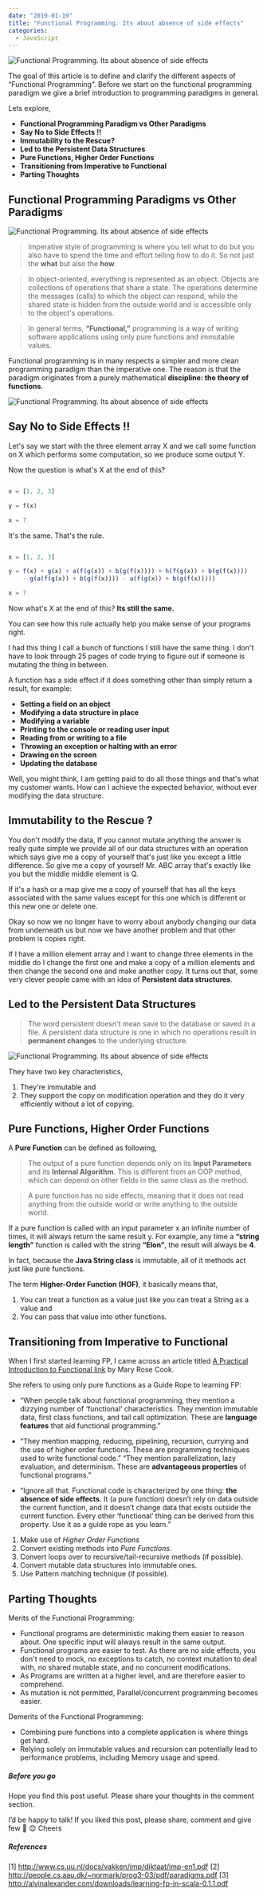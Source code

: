 ```yaml
---
date: "2019-01-19"
title: "Functional Programming. Its about absence of side effects"
categories:
  - JavaScript
---
```


![Functional Programming. Its about absence of side effects](./main_picture.jpg)

The goal of this article is to define and clarify the different aspects of “Functional Programming”. Before we start on the functional programming paradigm we give a brief introduction to programming paradigms in general. 

Lets explore,
  - **Functional Programming Paradigm vs Other Paradigms**
  - **Say No to Side Effects !!**
  - **Immutability to the Rescue?**
  - **Led to the Persistent Data Structures**
  - **Pure Functions, Higher Order Functions**
  - **Transitioning from Imperative to Functional**
  - **Parting Thoughts**

## Functional Programming Paradigms vs Other Paradigms

![Functional Programming. Its about absence of side effects](./programming_languages.png)

> Imperative style of programming is where you tell what to do but you also have to spend the time and effort telling how to do it. So not just the **what** but also the **how**.

> In object-oriented, everything is represented as an object. Objects are collections of operations that share a state. The operations determine the messages (calls) to which the object can respond, while the shared state is hidden from the outside
world and is accessible only to the object's operations.

> In general terms, **“Functional,”** programming is a way of writing software applications using only pure functions and immutable values.

Functional programming is in many respects a simpler and more clean programming paradigm than the imperative one. The reason is that the paradigm originates from a purely mathematical **discipline: the theory of functions**.

![Functional Programming. Its about absence of side effects](./math_function_croped.png)

## Say No to Side Effects !!

Let's say we start with the three element array X and we call some function on X which performs some computation, so we produce some output Y.

Now the question is what's X at the end of this?

```javascript

x = [1, 2, 3]

y = f(x)

x = ?
```

It's the same. That's the rule.

```javascript

x = [1, 2, 3]

y = f(x) + g(x) + a(f(g(x)) + b(g(f(x)))) + h(f(g(x)) + b(g(f(x)))) 
	- g(a(f(g(x)) + b(g(f(x)))) - a(f(g(x)) + b(g(f(x)))))

x = ?
```

Now what's X at the end of this? **Its still the same.**

You can see how this rule actually help you make sense of your programs right. 

I had this thing I call a bunch of functions I still have the same thing. I don't have to look through 25 pages of code trying to figure out if someone is mutating the thing in between.

A function has a side effect if it does something other than simply return a result, for example:
  - **Setting a field on an object**
  - **Modifying a data structure in place**
  - **Modifying a variable**
  - **Printing to the console or reading user input**
  - **Reading from or writing to a file**
  - **Throwing an exception or halting with an error**
  - **Drawing on the screen**
  - **Updating the database**
	

Well, you might think, I am getting paid to do all those things and that's what my customer wants. How can I achieve the expected behavior, without ever modifying the data structure.

## Immutability to the Rescue ?

You don't modify the data, If you cannot mutate anything the answer is really quite simple we provide all of our data structures with an operation which says give me a copy of yourself that's just like you except a little difference. So give me a copy of yourself Mr. ABC array that's exactly like you but the middle middle element is Q.

If it's a hash or a map give me a copy of yourself that has all the keys associated with the same values except for this one which is different or this new one or delete one.

Okay so now we no longer have to worry about anybody changing our data from underneath us but now we have another problem and that other problem is copies right.

If I have a million element array and I want to change three elements in the middle do I change the first one and make a copy of a million elements and then change the second one and make another copy. It turns out that, some very clever people came with an idea of **Persistent data structures**.

## Led to the Persistent Data Structures

> The word persistent doesn't mean save to the database or saved in a file. A persistent data structure is one in which no operations result in **permanent changes** to the underlying structure.


![Functional Programming. Its about absence of side effects](./persistent_data_strutures.png)

They have two key characteristics,
1. They're immutable and 
1. They support the copy on modification operation and they do it very efficiently without a lot of copying.

## Pure Functions, Higher Order Functions

A **Pure Function** can be defined as following,

> The output of a pure function depends only on its **Input Parameters** and its **Internal Algorithm**. This is different from an OOP method, which can depend on other fields in the same class as the method.

> A pure function has no side effects, meaning that it does not read anything from the outside world or write anything to the outside world.

If a pure function is called with an input parameter x an infinite number of times, it will always return the same result y. For example, any time a **“string length”** function is called with the string **“Elon”**, the result will always be **4**.

In fact, because the **Java String class** is immutable, all of it methods act just like pure functions.

The term **Higher-Order Function (HOF)**, it basically means that,

1. You can treat a function as a value just like you can treat a String as a value and 
1. You can pass that value into other functions.


## Transitioning from Imperative to Functional

When I first started learning FP, I came across an article titled [A Practical Introduction to Functional link](Programminghttps://maryrosecook.com/blog/post/a-practical-introduction-to-functional-programming) by Mary Rose Cook.

She refers to using only pure functions as a Guide Rope to learning FP:

  - “When people talk about functional programming, they mention a dizzying number of ‘functional’ characteristics. They mention immutable data, first class functions, and tail call optimization. These are **language features** that aid functional programming.”

  - “They mention mapping, reducing, pipelining, recursion, currying and the use of higher order functions. These are programming techniques used to write functional code.” “They mention parallelization, lazy evaluation, and determinism. These are **advantageous properties** of functional programs.”

  - “Ignore all that. Functional code is characterized by one thing: **the absence of side effects**. It (a pure function) doesn’t rely on data outside the current function, and it doesn’t change data that exists outside the current function. Every other ‘functional’ thing can be derived from this property.  Use it as a guide rope as you learn.”

1. Make use of *Higher Order Functions*
1. Convert existing methods into *Pure Functions*.
1. Convert loops over to recursive/tail-recursive methods (if possible).
1. Convert mutable data structures into immutable ones.
1. Use Pattern matching technique (if possible).

## Parting Thoughts

Merits of the Functional Programming:

  - Functional programs are deterministic making them easier to reason about. One specific input will always result in the same output.
  - Functional programs are easier to test. As there are no side effects, you don't need to mock, no exceptions to catch, no context mutation to deal with, no shared mutable state, and no concurrent modifications.
  - As Programs are written at a higher level, and are therefore easier to comprehend.
  - As mutation is not permitted, Parallel/concurrent programming becomes easier.


Demerits of the Functional Programming:

  - Combining pure functions into a complete application is where things get hard.
  - Relying solely on immutable values and recursion can potentially lead to performance problems, including Memory usage and speed.

##### Before you go

Hope you find this post useful. Please share your thoughts in the comment section.

I’d be happy to talk! If you liked this post, please share, comment and give few 👏 😊 Cheers


##### References
  [1] http://www.cs.uu.nl/docs/vakken/imp/diktaat/imp-en1.pdf
  [2] http://people.cs.aau.dk/~normark/prog3-03/pdf/paradigms.pdf
  [3] http://alvinalexander.com/downloads/learning-fp-in-scala-0.1.1.pdf